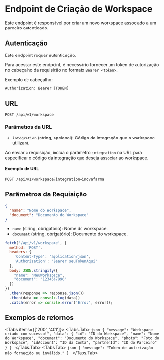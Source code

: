 
# Endpoint de Criação de Workspace

Este endpoint é responsável por criar um novo workspace associado a um parceiro autenticado.

## Autenticação

<Callout emoji="🚨" type="warning">
  Este endpoint requer autenticação.
</Callout>

Para acessar este endpoint, é necessário fornecer um token de autorização no cabeçalho da requisição no formato `Bearer <token>`.

Exemplo de cabeçalho:
```http
Authorization: Bearer [TOKEN]
```

## URL
`POST /api/v1/workspace`

### Parâmetros da URL
- `integration` (string, opcional): Código da integração que o workspace utilizará.

Ao enviar a requisição, inclua o parâmetro `integration` na URL para especificar o código da integração que deseja associar ao workspace.

#### Exemplo de URL
```http
POST /api/v1/workspace?integration=inovafarma
```

## Parâmetros da Requisição

```json {2, 3}
{
  "name": "Nome do Workspace",
  "document": "Documento do Workspace"
}
```


- `name` (string, obrigatório): Nome do workspace.
- `document` (string, obrigatório): Documento do workspace.


```js collapsed=true copy {5}
fetch('/api/v1/workspace', {
  method: 'POST',
  headers: {
    'Content-Type': 'application/json',
    'Authorization': 'Bearer seuTokenAqui'
  },
  body: JSON.stringify({
    "name": "MeuWorkspace",
    "document": "1234567890"
  })
})
  .then(response => response.json())
  .then(data => console.log(data))
  .catch(error => console.error('Erro:', error));
```

## Exemplos de retornos

<Tabs items={['200', '401']}>
  <Tabs.Tab>
    ```json
    {
      "message": "Workspace criado com sucesso!",
      "data": {
        "id": "ID do Workspace",
        "name": "Nome do Workspace",
        "document": "Documento do Workspace",
        "photo": "Foto do Workspace",
        "idAccount": "ID da Conta",
        "partnerId": "ID do Parceiro"
      }
    }
    ```
  </Tabs.Tab>
  <Tabs.Tab>
    ```json
    {
      "message": "Token de autorização não fornecido ou inválido."
    }
    ```
  </Tabs.Tab>
</Tabs>
